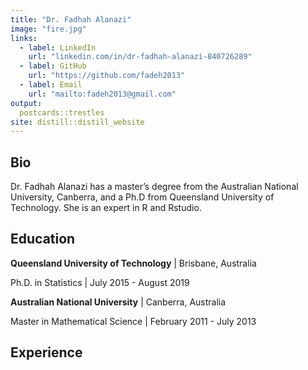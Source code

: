 ```yaml
---
title: "Dr. Fadhah Alanazi"
image: "fire.jpg"
links:
  - label: LinkedIn
    url: "linkedin.com/in/dr-fadhah-alanazi-840726289"
  - label: GitHub
    url: "https://github.com/fadeh2013"
  - label: Email
    url: "mailto:fadeh2013@gmail.com"
output:
  postcards::trestles
site: distill::distill_website
---
```

 
## Bio

Dr. Fadhah Alanazi has a master's degree from the Australian National University, Canberra, and a Ph.D
from Queensland University of Technology. She is an expert in R and Rstudio. 

## Education

**Queensland University of Technology** | Brisbane, Australia

Ph.D. in Statistics | July 2015 - August 2019

**Australian National University** | Canberra, Australia

Master in Mathematical Science | February 2011 - July 2013

## Experience

<!-- **Google Brain** | Principal Investigator | January 2018 - Present -->

<!-- **Netflix** | Research Scientist | June 2014 - December 2017 -->
